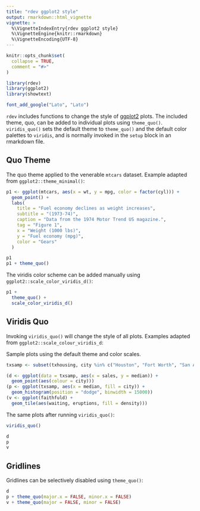 ```yaml
---
title: "rdev ggplot2 style"
output: rmarkdown::html_vignette
vignette: >
  %\VignetteIndexEntry{rdev ggplot2 style}
  %\VignetteEngine{knitr::rmarkdown}
  %\VignetteEncoding{UTF-8}
---
```


```r
knitr::opts_chunk$set(
  collapse = TRUE,
  comment = "#>"
)
```

```r
library(rdev)
library(ggplot2)
library(showtext)

font_add_google("Lato", "Lato")
```

`rdev` includes functions to change the style of [ggplot2](https://ggplot2.tidyverse.org) plots. The included theme, quo, can be added to individual plots using `theme_quo()`. `viridis_quo()` sets the default theme to `theme_quo()` and the default color palettes to `viridis`, and is normally invoked in the `setup` block in an rmarkdown file.

## Quo Theme

The quo theme applied to the venerable `mtcars` dataset. Example adapted from `ggplot2::theme_minimal()`:

```r
p1 <- ggplot(mtcars, aes(x = wt, y = mpg, color = factor(cyl))) +
  geom_point() +
  labs(
    title = "Fuel economy declines as weight increases",
    subtitle = "(1973-74)",
    caption = "Data from the 1974 Motor Trend US magazine.",
    tag = "Figure 1",
    x = "Weight (1000 lbs)",
    y = "Fuel economy (mpg)",
    color = "Gears"
  )

p1
p1 + theme_quo()
```

The viridis color scheme can be added manually using `ggplot2::scale_color_viridis_d()`:

```r
p1 +
  theme_quo() +
  scale_color_viridis_d()
```

## Viridis Quo

Invoking `viridis_quo()` will change the style of all plots. Examples adapted from `ggplot2::scale_colour_viridis_d`:

Sample plots using the default theme and color scales.

```r
txsamp <- subset(txhousing, city %in% c("Houston", "Fort Worth", "San Antonio", "Dallas", "Austin"))

(d <- ggplot(data = txsamp, aes(x = sales, y = median)) +
  geom_point(aes(colour = city)))
(p <- ggplot(txsamp, aes(x = median, fill = city)) +
  geom_histogram(position = "dodge", binwidth = 15000))
(v <- ggplot(faithfuld) +
  geom_tile(aes(waiting, eruptions, fill = density)))
```

The same plots after running `viridis_quo()`:

```r
viridis_quo()

d
p
v
```

## Gridlines

Gridlines can be selectively disabled using `theme_quo()`:

```r
d
p + theme_quo(major.x = FALSE, minor.x = FALSE)
v + theme_quo(major = FALSE, minor = FALSE)
```
